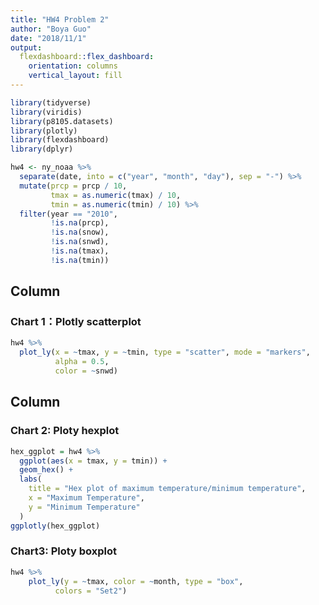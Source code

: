 ```yaml
---
title: "HW4 Problem 2"
author: "Boya Guo"
date: "2018/11/1"
output: 
  flexdashboard::flex_dashboard:
    orientation: columns
    vertical_layout: fill
---
```


```r
library(tidyverse)
library(viridis)
library(p8105.datasets)
library(plotly)
library(flexdashboard)
library(dplyr)
```

```r
hw4 <- ny_noaa %>% 
  separate(date, into = c("year", "month", "day"), sep = "-") %>% 
  mutate(prcp = prcp / 10,
         tmax = as.numeric(tmax) / 10,
         tmin = as.numeric(tmin) / 10) %>%
  filter(year == "2010",
         !is.na(prcp),
         !is.na(snow),
         !is.na(snwd),
         !is.na(tmax),
         !is.na(tmin))
```
Column {data-width=500}
-----------------------------------------------------------------------

### Chart 1：Plotly scatterplot
```r
hw4 %>%
  plot_ly(x = ~tmax, y = ~tmin, type = "scatter", mode = "markers",
          alpha = 0.5, 
          color = ~snwd)
```

Column {data-width=500}
-----------------------------------------------------------------------

### Chart 2: Ploty hexplot
```r
hex_ggplot = hw4 %>% 
  ggplot(aes(x = tmax, y = tmin)) + 
  geom_hex() +
  labs(
    title = "Hex plot of maximum temperature/minimum temperature",
    x = "Maximum Temperature",
    y = "Minimum Temperature"
  )
ggplotly(hex_ggplot)
```

### Chart3: Ploty boxplot
```r
hw4 %>% 
    plot_ly(y = ~tmax, color = ~month, type = "box",
          colors = "Set2")
```
